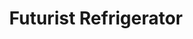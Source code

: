 ---
title: "Futurist Refrigerator"
meta_title: "Futurist Refrigerator craft"
description: "Craft de Futurist Refrigerator"
rank: "s"
draft: false
name: "Futurist Refrigerator"
recipe_img: "https://wiki.pokexgames.com/images/d/d9/Futurist_Refrigerator.png"
level: 103
craft_time: 259200
result: 1
value_npc: 1
ingredients:
  - name: "Corrupted Iron Ores"
    quantity: 1500
    item_img: "https://wiki.pokexgames.com/images/6/69/Corrupted_Iron_Ore.png"
    value_npc: 1
  - name: "Compressed Steels"
    quantity: 1050
    item_img: "https://wiki.pokexgames.com/images/8/88/Compressed_Steel.png"
    value_npc: 1
  - name: "Metal Scraps"
    quantity: 15
    item_img: "https://wiki.pokexgames.com/images/b/bb/Metal_Scraps.png"
    value_npc: 1
  - name: "Mole Hairs"
    quantity: 15
    item_img: "https://wiki.pokexgames.com/images/f/f3/Mole_Hair.png"
    value_npc: 1
  - name: "Virtual Tails"
    quantity: 15
    item_img: "https://wiki.pokexgames.com/images/e/e3/Virtual_Tail.png"
    value_npc: 1
  - name: "Remains of Gears"
    quantity: 2
    item_img: "https://wiki.pokexgames.com/images/6/6b/Remains_Of_Gears.png"
    value_npc: 1
---